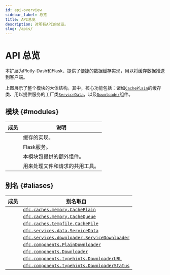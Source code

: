 ```yaml
---
id: api-overview
sidebar_label: 总览
title: API总览
description: 对所有API的总览。
slug: /apis/
---
```




# API 总览

<APITopBar type="package" source="." />

本扩展为Plotly-Dash和Flask、提供了便捷的数据缓存实现，用以将缓存数据推送到客户端。

<div className="mb-default">
  <ThemedImage
    alt="Overview of Dash File Cache"
    sources={{
      light: useBaseUrl("/img/overview-light.svg"),
      dark: useBaseUrl("/img/overview-dark.svg"),
    }}
  />
</div>

上图展示了整个模块的大体结构。其中，核心功能包括：诸如[`CachePlain`](./apis/caches/memory/CachePlain.mdx)的缓存类、用以提供服务的工厂类[`ServiceData`](./apis/services/data/ServiceData.mdx)，以及[`Downloader`](./apis/components/Downloader.mdx)组件。

## 模块 {#modules}

|                                             成员                                              | <center>说明</center>          |
| :-------------------------------------------------------------------------------------------: | :----------------------------- |
|     [<IconObjType type="package" hasText={true} text="caches"/>](./apis/caches/index.mdx)     | 缓存的实现。                   |
|   [<IconObjType type="package" hasText={true} text="services"/>](./apis/services/index.mdx)   | Flask服务。                   |
| [<IconObjType type="package" hasText={true} text="components"/>](./apis/components/index.mdx) | 本模块包提供的额外组件。       |
|  [<IconObjType type="module" hasText={true} text="utilities"/>](./apis/utilities/index.mdx)   | 用来处理文件和请求的共用工具。 |

## 别名 {#aliases}

|                                成员                                 | <center>别名取自</center>                                                                       |
| :-----------------------------------------------------------------: | :---------------------------------------------------------------------------------------------- |
|    <IconObjType type="class" hasText={true} text="CachePlain"/>     | [`dfc.caches.memory.CachePlain`](./apis/caches/memory/CachePlain.mdx)                           |
|    <IconObjType type="class" hasText={true} text="CacheQueue"/>     | [`dfc.caches.memory.CacheQueue`](./apis/caches/memory/CacheQueue.mdx)                           |
|     <IconObjType type="class" hasText={true} text="CacheFile"/>     | [`dfc.caches.tempfile.CacheFile`](./apis/caches/tempfile/CacheFile.mdx)                         |
|    <IconObjType type="class" hasText={true} text="ServiceData"/>    | [`dfc.services.data.ServiceData`](./apis/services/data/ServiceData.mdx)                         |
| <IconObjType type="class" hasText={true} text="ServiceDownloader"/> | [`dfc.services.downloader.ServiceDownloader`](./apis/services/downloader/ServiceDownloader.mdx) |
|  <IconObjType type="class" hasText={true} text="PlainDownloader"/>  | [`dfc.components.PlainDownloader`](./apis/components/PlainDownloader.mdx)                       |
|    <IconObjType type="class" hasText={true} text="Downloader"/>     | [`dfc.components.Downloader`](./apis/components/Downloader.mdx)                                 |
|   <IconObjType type="class" hasText={true} text="DownloaderURL"/>   | [`dfc.components.typehints.DownloaderURL`](./apis/components/typehints/DownloaderURL.mdx)       |
| <IconObjType type="class" hasText={true} text="DownloaderStatus"/>  | [`dfc.components.typehints.DownloaderStatus`](./apis/components/typehints/DownloaderStatus.mdx) |
